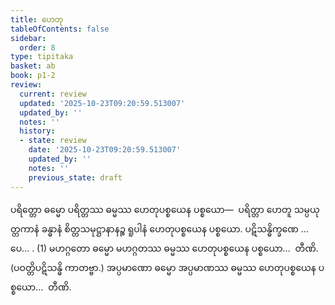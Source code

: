 ```yaml
---
title: ဟေတု
tableOfContents: false
sidebar:
  order: 8
type: tipitaka
basket: ab
book: p1-2
review:
  current: review
  updated: '2025-10-23T09:20:59.513007'
  updated_by: ''
  notes: ''
  history:
  - state: review
    date: '2025-10-23T09:20:59.513007'
    updated_by: ''
    notes: ''
    previous_state: draft
---
```



<ReviewStatus review={frontmatter.review} showDetails={true} />

<HypothesisAnnotation frontmatter={frontmatter} />

<DynamicBreadcrumb />

<Division number="55" book="p1-2" e="ch" v="37" p="323">

<Paragraph number="2028" book="p1-2">
ပရိတ္တော ဓမ္မော ပရိတ္တဿ ဓမ္မဿ ဟေတုပစ္စယေန ပစ္စယော—  ပရိတ္တာ ဟေတူ သမ္ပယုတ္တကာနံ ခန္ဓာနံ စိတ္တသမုဋ္ဌာနာနဉ္စ ရူပါနံ ဟေတုပစ္စယေန ပစ္စယော. ပဋိသန္ဓိက္ခဏေ …ပေ… . (1)
</Paragraph>

<Paragraph number="2029" book="p1-2">
မဟဂ္ဂတော ဓမ္မော မဟဂ္ဂတဿ ဓမ္မဿ ဟေတုပစ္စယေန ပစ္စယော…  တီဏိ. (ပဝတ္တိပဋိသန္ဓိ ကာတဗ္ဗာ.)
</Paragraph>

<Paragraph number="2030" book="p1-2">
အပ္ပမာဏော ဓမ္မော အပ္ပမာဏဿ ဓမ္မဿ ဟေတုပစ္စယေန ပစ္စယော…  တီဏိ.
</Paragraph>
</Division>